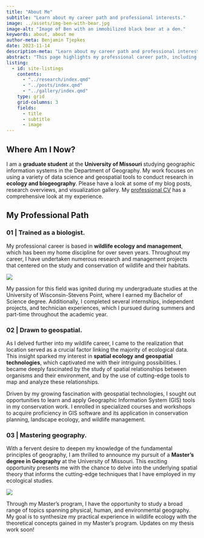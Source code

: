 ```yaml
---
title: "About Me"
subtitle: "Learn about my career path and professional interests."
image: ../assets/img-ben-with-bear.jpg
image-alt: "Image of Ben with an immobilized black bear at a den."
keywords: about, about me
author-meta: Benjamin Tjepkes
date: 2023-11-14
description-meta: "Learn about my career path and professional interests."
abstract: "This page highlights my professional career path, including my 'pseudo-transition' from ecology to geospatial and my higher education journey."
listing:
  - id: site-listings
    contents:
      - "../research/index.qmd"
      - "../posts/index.qmd"
      - "../gallery/index.qmd"
    type: grid
    grid-columns: 3
    fields: 
      - title
      - subtitle
      - image
---
```


<!-- ![](../assets/img-ben-work.png) -->

## Where Am I Now?

I am a **graduate student** at the **University of Missouri** studying geographic information systems in the Department of Geography. My work focuses on using a variety of data science and geospatial tools to conduct research in **ecology and biogeography**. Please have a look at some of my blog posts, research overviews, and visualization gallery. My [professional CV](../curriculum-vitae/index.qmd) has a comprehensive look at my experience.

::: {#site-listings}

:::


## My Professional Path


### 01 | Trained as a biologist. {.intro-heading}

My professional career is based in **wildlife ecology and management**, which has been my home discipline for over seven years. Throughout my career, I have undertaken numerous research and management projects that centered on the study and conservation of wildlife and their habitats.

![](../assets/img-ben-work.png)

My passion for this field was ignited during my undergraduate studies at the University of Wisconsin-Stevens Point, where I earned my Bachelor of Science degree. Additionally, I completed several internships, independent projects, and technician experiences, which I pursued during summers and part-time throughout the academic year.


### 02 | Drawn to geospatial. {.intro-heading}

As I delved further into my wildlife career, I came to the realization that location served as a crucial factor linking the majority of ecological data. This insight sparked my interest in **spatial ecology and geospatial technologies**, which captivated me with their intriguing possibilities. I became deeply fascinated by the study of spatial relationships between organisms and their environment, and by the use of cutting-edge tools to map and analyze these relationships.

Driven by my growing fascination with geospatial technologies, I sought out opportunities to learn and apply Geographic Information System (GIS) tools in my conservation work. I enrolled in specialized courses and workshops to acquire proficiency in GIS software and its application in conservation planning, landscape ecology, and wildlife management.


### 03 | Mastering geography. {.intro-heading}

With a fervent desire to deepen my knowledge of the fundamental principles of geography, I am thrilled to announce my pursuit of a **Master's degree in Geography** at the University of Missouri. This exciting opportunity presents me with the chance to delve into the underlying spatial theory that informs the cutting-edge techniques that I have employed in my ecological studies.

![](../assets/LinkedInCover_version4.jpg)

Through my Master's program, I have the opportunity to study a broad range of topics spanning physical, human, and environmental geography. My goal is to synthesize my practical experience in wildlife ecology with the theoretical concepts gained in my Master's program. Updates on my thesis work soon!
